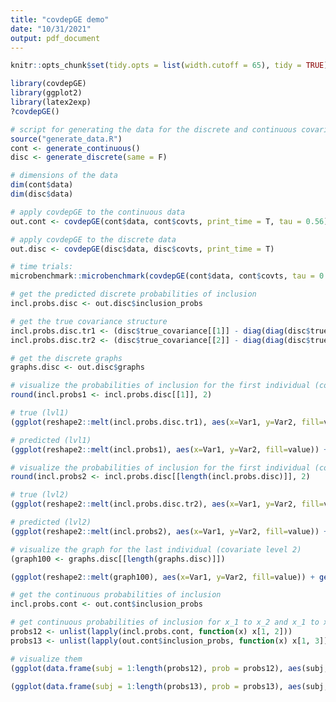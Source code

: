 ```yaml
---
title: "covdepGE demo"
date: "10/31/2021"
output: pdf_document
---
```


```r
knitr::opts_chunk$set(tidy.opts = list(width.cutoff = 65), tidy = TRUE)
```

```r
library(covdepGE)
library(ggplot2)
library(latex2exp)
?covdepGE()

# script for generating the data for the discrete and continuous covariate model
source("generate_data.R") 
cont <- generate_continuous()
disc <- generate_discrete(same = F)

# dimensions of the data
dim(cont$data)
dim(disc$data)

# apply covdepGE to the continuous data
out.cont <- covdepGE(cont$data, cont$covts, print_time = T, tau = 0.56)

# apply covdepGE to the discrete data 
out.disc <- covdepGE(disc$data, disc$covts, print_time = T)

# time trials:
microbenchmark::microbenchmark(covdepGE(cont$data, cont$covts, tau = 0.56), covdepGE(disc$data, disc$covts), times = 10)

# get the predicted discrete probabilities of inclusion
incl.probs.disc <- out.disc$inclusion_probs

# get the true covariance structure
incl.probs.disc.tr1 <- (disc$true_covariance[[1]] - diag(diag(disc$true_covariance[[1]])) != 0) * 1
incl.probs.disc.tr2 <- (disc$true_covariance[[2]] - diag(diag(disc$true_covariance[[2]])) != 0) * 1

# get the discrete graphs
graphs.disc <- out.disc$graphs

# visualize the probabilities of inclusion for the first individual (covariate level 1)
round(incl.probs1 <- incl.probs.disc[[1]], 2)

# true (lvl1)
(ggplot(reshape2::melt(incl.probs.disc.tr1), aes(x=Var1, y=Var2, fill=value)) + geom_tile(color = "brown") + scale_fill_gradient(low = "white", high = "steelblue", breaks = c(1, 0)) + guides(fill=guide_legend(title="")) + theme_classic() + xlab("Variable") + ylab("Variable") + scale_x_continuous(breaks = seq(1, ncol(disc$data), 2)) + scale_y_continuous(breaks = seq(1, ncol(disc$data), 2)) + ggtitle("TRUE Graph for covariate level 1") + theme(plot.title = element_text(hjust = 0.5)))

# predicted (lvl1)
(ggplot(reshape2::melt(incl.probs1), aes(x=Var1, y=Var2, fill=value)) + geom_tile(color = "brown") + scale_fill_gradient(low = "white", high = "steelblue", breaks = c(1, 0)) + labs(fill="Probability of Inclusion") + theme_classic() + xlab("Variable") + ylab("Variable") + scale_x_continuous(breaks = seq(1, ncol(disc$data), 2)) + scale_y_continuous(breaks = seq(1, ncol(disc$data), 2)) + ggtitle("Inclusion probability for covariate level 1") + theme(plot.title = element_text(hjust = 0.5)))

# visualize the probabilities of inclusion for the first individual (covariate level 1)
round(incl.probs2 <- incl.probs.disc[[length(incl.probs.disc)]], 2)

# true (lvl2)
(ggplot(reshape2::melt(incl.probs.disc.tr2), aes(x=Var1, y=Var2, fill=value)) + geom_tile(color = "brown") + scale_fill_gradient(low = "white", high = "steelblue", breaks = c(1, 0)) + guides(fill=guide_legend(title="")) + theme_classic() + xlab("Variable") + ylab("Variable") + scale_x_continuous(breaks = seq(1, ncol(disc$data), 2)) + scale_y_continuous(breaks = seq(1, ncol(disc$data), 2)) + ggtitle("TRUE Graph for covariate level 2") + theme(plot.title = element_text(hjust = 0.5)))

# predicted (lvl2)
(ggplot(reshape2::melt(incl.probs2), aes(x=Var1, y=Var2, fill=value)) + geom_tile(color = "brown") + scale_fill_gradient(low = "white", high = "steelblue", breaks = c(1, 0)) + labs(fill="Probability of Inclusion") + theme_classic() + xlab("Variable") + ylab("Variable") + scale_x_continuous(breaks = seq(1, ncol(disc$data), 2)) + scale_y_continuous(breaks = seq(1, ncol(disc$data), 2)) + ggtitle("Inclusion probability for covariate level 2") + theme(plot.title = element_text(hjust = 0.5)))

# visualize the graph for the last individual (covariate level 2)
(graph100 <- graphs.disc[[length(graphs.disc)]])

(ggplot(reshape2::melt(graph100), aes(x=Var1, y=Var2, fill=value)) + geom_tile(color = "brown") + scale_fill_gradient(low = "white", high = "steelblue", breaks = c(1, 0)) + guides(fill=guide_legend(title="")) + theme_classic() + xlab("Variable") + ylab("Variable") + scale_x_continuous(breaks = seq(1, ncol(disc$data), 2)) + scale_y_continuous(breaks = seq(1, ncol(disc$data), 2)) + ggtitle("Graph for covariate level 2") + theme(plot.title = element_text(hjust = 0.5)))

# get the continuous probabilities of inclusion 
incl.probs.cont <- out.cont$inclusion_probs

# get continuous probabilities of inclusion for x_1 to x_2 and x_1 to x_3
probs12 <- unlist(lapply(incl.probs.cont, function(x) x[1, 2]))
probs13 <- unlist(lapply(out.cont$inclusion_probs, function(x) x[1, 3]))

# visualize them
(ggplot(data.frame(subj = 1:length(probs12), prob = probs12), aes(subj, prob)) + geom_line() + geom_point(color = "dodgerblue", fill = "white", shape = 21)  + theme_classic() + xlab("Subject Index") + ylab("Inclusion Probability") + ggtitle(TeX("Inclusion probability of an edge between $x_1$ and $x_2$")) + theme(plot.title = element_text(hjust = 0.5)))

(ggplot(data.frame(subj = 1:length(probs13), prob = probs13), aes(subj, prob)) + geom_line() + geom_point(color = "tomato2", fill = "white", shape = 21)  + theme_classic() + xlab("Subject Index") + ylab("Inclusion Probability") + ggtitle(TeX("Inclusion probability of an edge between $x_1$ and $x_3$")) + theme(plot.title = element_text(hjust = 0.5)))
```
